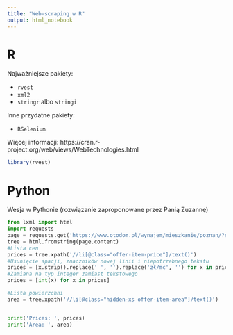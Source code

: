 ```yaml
---
title: "Web-scraping w R"
output: html_notebook
---
```



# R 


Najważniejsze pakiety:

+ `rvest`
+ `xml2`
+ `stringr` albo `stringi`

Inne przydatne pakiety:

+ `RSelenium`

Więcej informacji: https://cran.r-project.org/web/views/WebTechnologies.html

```r
library(rvest)
```


# Python

Wesja w Pythonie (rozwiązanie zaproponowane przez Panią Zuzannę)

```python
from lxml import html
import requests
page = requests.get('https://www.otodom.pl/wynajem/mieszkanie/poznan/?search%5Bdist%5D=0&search%5Bsubregion_id%5D=462&search%5Bcity_id%5D=1')
tree = html.fromstring(page.content)
#Lista cen
prices = tree.xpath('//li[@class="offer-item-price"]/text()')
#Usunięcie spacji, znaczników nowej linii i niepotrzebnego tekstu
prices = [x.strip().replace(' ', '').replace('zł/mc', '') for x in prices]
#Zamiana na typ integer zamiast tekstowego
prices = [int(x) for x in prices]

#Lista powierzchni
area = tree.xpath('//li[@class="hidden-xs offer-item-area"]/text()')


print('Prices: ', prices)
print('Area: ', area)
```
